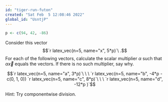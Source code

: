 ```yaml
---
id: "tiger-run-futon"
created: "Sat Feb  5 12:08:46 2022"
global_id: "UsntjP"
---
```



```r
p <- c(94, 42, -86)
```

Consider this vector 
$$`r latex_vec(n=5, name="x", 5*p)`\ .$$
For each of the following vectors, calculate the scalar multiplier $\alpha$ such that $\alpha \vec{x}$ equals the vectors. If there is no such multiplier, say why.

$$`r latex_vec(n=5, name="a", 3*p)`\ \ \ 
  `r latex_vec(n=5, name="b", -4*p - c(0, 1, 0))
  `r latex_vec(n=5, name="c", 8*p)`\ \ \ 
  `r latex_vec(n=5, name="d", -12*p )`$$
  
Hint: Try componentwise division.
